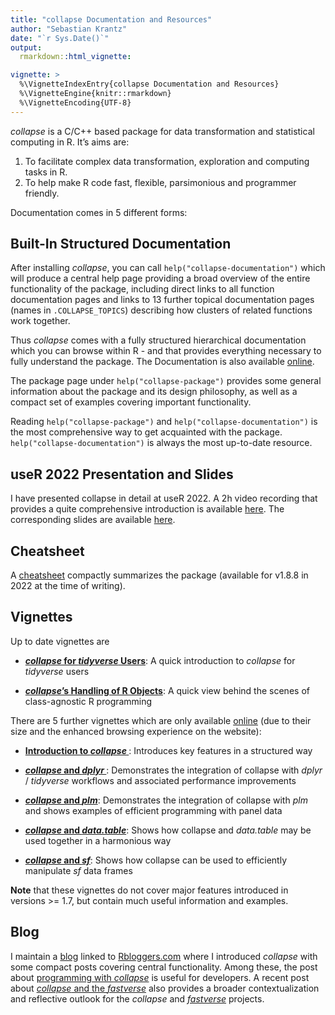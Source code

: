 ```yaml
---
title: "collapse Documentation and Resources"
author: "Sebastian Krantz"
date: "`r Sys.Date()`"
output: 
  rmarkdown::html_vignette:

vignette: >
  %\VignetteIndexEntry{collapse Documentation and Resources}
  %\VignetteEngine{knitr::rmarkdown}
  %\VignetteEncoding{UTF-8}
---
```


*collapse* is a C/C++ based package for data transformation and statistical computing in R. It's aims are:

1. To facilitate complex data transformation, exploration and computing tasks in R.
2. To help make R code fast, flexible, parsimonious and programmer friendly. 

Documentation comes in 5 different forms:

## Built-In Structured Documentation

After installing *collapse*, you can call `help("collapse-documentation")` which will produce a central help page providing a broad overview of the entire functionality of the package, including direct links to all function documentation pages and links to 13 further topical documentation pages (names in `.COLLAPSE_TOPICS`) describing how clusters of related functions work together. 

<!-- The names of these additional help pages are contained in a global macro `.COLLAPSE_TOPICS` and can so easily be called from the R console as well. Function documentation is interlinked with the relevant topical pages, and all documentation pages link back to the central overview page at `help("collapse-documentation")`.  -->

Thus *collapse* comes with a fully structured hierarchical documentation which you can browse within R - and that provides everything necessary to fully understand the package. The Documentation is also available [online](<https://sebkrantz.github.io/collapse/reference/index.html>).

The package page under `help("collapse-package")` provides some general information about the package and its design philosophy, as well as a compact set of examples covering important functionality. 

Reading `help("collapse-package")` and `help("collapse-documentation")` is the most comprehensive way to get acquainted with the package. `help("collapse-documentation")` is always the most up-to-date resource.

## useR 2022 Presentation and Slides

I have presented collapse in detail at useR 2022. A 2h video recording that provides a quite comprehensive introduction is available [here](<https://www.youtube.com/watch?v=OwWT1-dSEts>). The corresponding slides are available [here](<https://raw.githubusercontent.com/SebKrantz/collapse/master/misc/useR2022%20presentation/collapse_useR2022_final.pdf>).

## Cheatsheet

A [cheatsheet](<https://raw.githubusercontent.com/SebKrantz/cheatsheets/master/collapse.pdf>) compactly summarizes the package (available for v1.8.8 in 2022 at the time of writing). 

## Vignettes

Up to date vignettes are 

* [***collapse* for *tidyverse* Users**](<https://sebkrantz.github.io/collapse/articles/collapse_for_tidyverse_users.html>): A quick introduction to *collapse* for *tidyverse* users

* [***collapse*'s Handling of R Objects**](<https://sebkrantz.github.io/collapse/articles/collapse_object_handling.html>): A quick view behind the scenes of class-agnostic R programming

There are 5 further vignettes which are only available [online](<https://sebkrantz.github.io/collapse/articles/index.html>) (due to their size and the enhanced browsing experience on the website):

* [**Introduction to *collapse* **](<https://sebkrantz.github.io/collapse/articles/collapse_intro.html>): Introduces key features in a structured way

* [***collapse* and *dplyr* **](<https://sebkrantz.github.io/collapse/articles/collapse_and_dplyr.html>): Demonstrates the integration of collapse with *dplyr* / *tidyverse* workflows and associated performance improvements

* [***collapse* and *plm***](<https://sebkrantz.github.io/collapse/articles/collapse_and_plm.html>): Demonstrates the integration of collapse with *plm* and shows examples of efficient programming with panel data

* [***collapse* and *data.table***](<https://sebkrantz.github.io/collapse/articles/collapse_and_data.table.html>): Shows how collapse and *data.table* may be used together in a harmonious way

* [***collapse* and *sf***](<https://sebkrantz.github.io/collapse/articles/collapse_and_sf.html>): Shows how collapse can be used to efficiently manipulate *sf* data frames

**Note** that these vignettes do not cover major features introduced in versions >= 1.7, but contain much useful information and examples. 

## Blog

I maintain a [blog](<https://sebkrantz.github.io/Rblog/>) linked to [Rbloggers.com](<https://www.r-bloggers.com/>) where I introduced *collapse* with some compact posts covering central functionality. Among these, the post about [programming with *collapse*](<https://sebkrantz.github.io/Rblog/2020/09/13/programming-with-collapse/>) is useful for developers. A recent post about [*collapse* and the *fastverse*](https://sebkrantz.github.io/Rblog/2023/04/12/collapse-and-the-fastverse-reflecting-the-past-present-and-future/) also provides a broader contextualization and reflective outlook for the *collapse* and [*fastverse*](https://fastverse.github.io/fastverse/) projects. 
<!-- for ambitious users and developers willing to build on *collapse*. --> 
<!-- , as it exposes to some degree how central parts of *collapse* work together and provides tips on how to write very efficient *collapse* code. Future blog posts will expose some specialized functionality in more detail. -->


